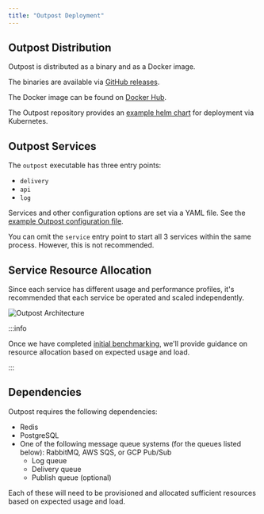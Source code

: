 ```yaml
---
title: "Outpost Deployment"
---
```


## Outpost Distribution

Outpost is distributed as a binary and as a Docker image.

The binaries are available via [GitHub releases](https://github.com/hookdeck/outpost/releases).

The Docker image can be found on [Docker Hub](https://hub.docker.com/r/hookdeck/outpost/tags).

The Outpost repository provides an [example helm chart](https://github.com/hookdeck/outpost/tree/main/examples/kubernetes) for deployment via Kubernetes.

## Outpost Services

The `outpost` executable has three entry points:

- `delivery`
- `api`
- `log`

Services and other configuration options are set via a YAML file. See the [example Outpost configuration file](https://github.com/hookdeck/outpost/tree/main/.outpost.yaml.example).

You can omit the `service` entry point to start all 3 services within the same process. However, this is not recommended.

## Service Resource Allocation

Since each service has different usage and performance profiles, it's recommended that each service be operated and scaled independently.

![Outpost Architecture](../../public/images/architecture.png)

:::info

Once we have completed [initial benchmarking](https://github.com/hookdeck/outpost/issues/207), we'll provide guidance on resource allocation based on expected usage and load.

:::

## Dependencies

Outpost requires the following dependencies:

- Redis
- PostgreSQL
- One of the following message queue systems (for the queues listed below): RabbitMQ, AWS SQS, or GCP Pub/Sub
  - Log queue
  - Delivery queue
  - Publish queue (optional)

Each of these will need to be provisioned and allocated sufficient resources based on expected usage and load.

